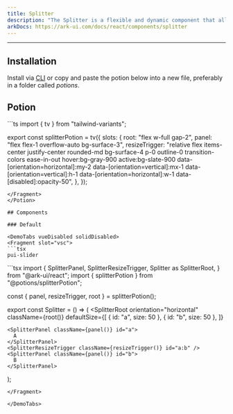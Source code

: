 ```yaml
---
title: Splitter
description: "The Splitter is a flexible and dynamic component that allows division of the screen or a section into multiple resizable areas."
arkDocs: https://ark-ui.com/docs/react/components/splitter
---
```


---


<div class="p-4 w-full flex justify-center items-center bg-surface-2 rounded-md">
    <div className="flex items-center w-72 h-56">
      <Splitter client:load/>
    </div>
</div>

## Installation

Install via <a href="/docs/getting-started/cli">CLI</a> or copy and paste the potion below into a new file, preferably in a folder called *potions*.

## Potion 

<Potion>
<Fragment slot="contentSlot">
```ts
import { tv } from "tailwind-variants";

export const splitterPotion = tv({
  slots: {
    root: "flex w-full gap-2",
    panel: "flex flex-1 overflow-auto bg-surface-3",
    resizeTrigger:
      "relative flex items-center justify-center rounded-md bg-surface-4 p-0 outline-0 transition-colors ease-in-out hover:bg-gray-900 active:bg-slate-900 data-[orientation=horizontal]:my-2 data-[orientation=vertical]:mx-1 data-[orientation=vertical]:h-1 data-[orientation=horizontal]:w-1 data-[disabled]:opacity-50",
  },
});

```
</Fragment>
</Potion>

## Components 

### Default

<DemoTabs vueDisabled solidDisabled>
<Fragment slot="vsc">
```tsx
pui-slider 
```
</Fragment>
<Fragment slot="react">
```tsx
import {
  SplitterPanel,
  SplitterResizeTrigger,
  Splitter as SplitterRoot,
} from "@ark-ui/react";
import { splitterPotion } from "@potions/splitterPotion";

const { panel, resizeTrigger, root } = splitterPotion();

export const Splitter = () => (
  <SplitterRoot
    orientation="horizontal"
    className={root()}
    defaultSize={[
      { id: "a", size: 50 },
      { id: "b", size: 50 },
    ]}
  >
    <SplitterPanel className={panel()} id="a">
      A
    </SplitterPanel>
    <SplitterResizeTrigger className={resizeTrigger()} id="a:b" />
    <SplitterPanel className={panel()} id="b">
      B
    </SplitterPanel>
  </SplitterRoot>
);

```
</Fragment>

</DemoTabs>


